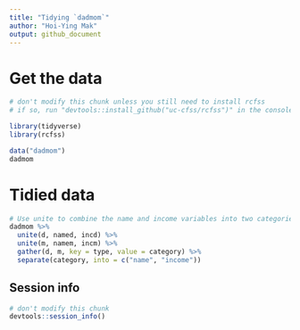 ```yaml
---
title: "Tidying `dadmom`"
author: "Hoi-Ying Mak"
output: github_document
---
```


# Get the data

```r
# don't modify this chunk unless you still need to install rcfss
# if so, run "devtools::install_github("uc-cfss/rcfss")" in the console first

library(tidyverse)
library(rcfss)

data("dadmom")
dadmom
```

# Tidied data

```r
# Use unite to combine the name and income variables into two categories - dad and mom. Then, mutate and separate the merged categories.
dadmom %>%
  unite(d, named, incd) %>%
  unite(m, namem, incm) %>%
  gather(d, m, key = type, value = category) %>%
  separate(category, into = c("name", "income"))

```

## Session info

```r
# don't modify this chunk
devtools::session_info()
```


